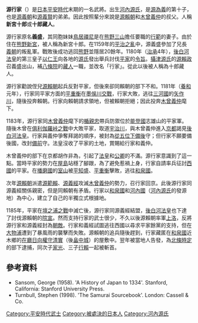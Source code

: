 {{japanese|image=Minamoto no Yukiie.jpg|japanese=源 行家|kana=みなもと の ゆきいえ|romaji=Minamoto no Yukiie}}
'''源行家'''（{{bd|1145年||1186年||}}）是[[日本|日本]][[平安時代|平安時代]]末期的一名武將。出生[[河內源氏|河內源氏]]，是[[源為義|源為義]]的第十子，也是[[源義朝|源義朝]]和[[源義賢|源義賢]]的弟弟。因此按照輩分來說是[[源賴朝|源賴朝]]和[[木曾義仲|木曾義仲]]的叔父。人稱'''新宮十郎'''或'''十郎藏人'''。

源行家原名'''義盛'''，其同胞妹妹[[鳥居禪尼|鳥居禪尼]]是在[[熊野三山|熊野三山]]擔任要職的[[行範|行範]]的妻子。由於住在[[熊野新宮|熊野新宮]]，被人稱為新宮十郎。在1159年的[[平治之亂|平治之亂]]中，源義盛參加了兄長[[源義朝|義朝]]的叛亂軍。戰敗後成功逃回[[熊野|熊野]]並隱居20餘年。1180年（[[治承|治承]]4年），[[後白河法皇|後白河法皇]]的第三皇子[[以仁王|以仁王]]向各地的[[源氏|源氏]]發出舉兵討伐[[平家|平家]]的[[令旨|令旨]]。[[攝津源氏|攝津源氏]]的[[源賴政|源賴政]]召義盛出山，補[[八條院|八條院]]的[[藏人_(官職)|藏人]]一職，並改名「行家」。從此以後被人稱為十郎藏人。

源行家勸說侄兒[[源賴朝|源賴朝]]起兵反對平家，但後來卻同賴朝的部下不和。1181年（[[養和|養和]]元年），行家同平家方面的[[平重衡|平重衡]]在[[墨俁川之戰|墨俁川交戰]]，行家大敗，逃往[[三河國|三河國]]的[[矢作川|矢作川]]，隨後投奔賴朝。行家向賴朝請求領地，但被賴朝拒絕；因此投奔[[木曾義仲|木曾義仲]]麾下。

1183年，源行家同[[木曾義仲|木曾義仲]]麾下的[[楯親忠|楯親忠]]帶兵防禦位於[[能登國|能登國]]志雄山的平家軍。隨後木曾在[[俱利伽羅峠之戰|俱利伽羅峠之戰]]中大敗平家，取道[[宇治川|宇治川]]，與木曾義仲進入[[京都|京都]]謁見[[後白河法皇|後白河法皇]]。行家與義仲爭奪拜謁的順序，被封為[[從五位下|從五位下]][[備後|備後]]守；但行家不願要備後國，改封[[備前|備前]]守。法皇沒收了平家的土地，賞賜給行家和義仲。

木曾義仲的部下在京都胡作非為，引起了[[法皇|法皇]]和[[公卿|公卿]]的不滿。源行家意識到了這一點。當時平家的勢力在[[屋島|屋島]]站穩了腳跟，為了避免惹禍上身，行家自請率兵征討[[西國|西國]]的平家。在[[播磨國|播磨國]]的[[室山之戰|室山]]被[[平知盛|平知盛]]、[[平重衡|平重衡]]擊敗，逃往[[和泉國|和泉國]]。

次年[[源賴朝|源賴朝]]派遣[[源範賴|源範賴]]、[[源義經|源義經]]攻滅[[木曾義仲|木曾義仲]]的勢力，召行家回京。此後源行家同源義經關係親密，但是同賴朝有矛盾。行家以[[和泉國|和泉國]]和[[河內國|河內國]]（[[河內源氏|河內源氏]]的發源地）為中心，建立了自己的半獨立式根據地。

1185年，平家在[[壇之浦之戰|壇之浦之戰]]中滅亡後，源行家同源義經結盟，[[後白河法皇|後白河法皇]]也下達了討伐源賴朝的[[院宣|院宣]]。然而支持行家的武士很少，不久以後源賴朝率軍[[上洛|上洛]]，反將源行家和源義經封為[[朝敵|朝敵]]。行家和義經試圖逃往西國以尋求平家餘黨的支持，但在[[大物浦|大物浦]]遭到了暴風雨的襲擊而失敗。源賴朝的追兵隨後趕到，行家藏匿在[[和泉國|和泉國]]近木鄉的[[神前清實|在廳日向權守清實]]（後[[畠中城|畠中城]]）的屋敷中。翌年被當地人告發，為[[北條時定|北條時定]]的部下逮捕，同次子[[源家光|家光]]、三子[[源行賴|行賴]]一起被斬首。
==參考資料==
*Sansom, George (1958). 'A History of Japan to 1334'. Stanford, California: Stanford University Press.
*Turnbull, Stephen (1998). 'The Samurai Sourcebook'. London: Cassell & Co.
[[Category:平安時代武士|Category:平安時代武士]]
[[Category:被處決的日本人|Category:被處決的日本人]]
[[Category:河內源氏|Category:河內源氏]]